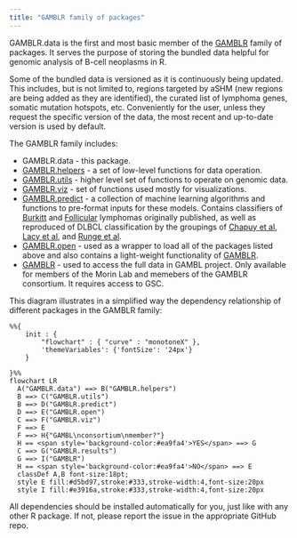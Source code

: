 ```yaml
---
title: "GAMBLR family of packages"
---
```


GAMBLR.data is the first and most basic member of the [GAMBLR]((https://github.com/morinlab/GAMBLR)) family of packages.
It serves the purpose of storing the bundled data helpful for genomic
analysis of B-cell neoplasms in R.

Some of the bundled data is versioned as it is continuously being updated. This includes,
but is not limited to, regions targeted by aSHM (new regions are being added as
they are identified), the curated list of lymphoma genes, somatic mutation hotspots,
etc. Conveniently for the user, unless they request the specific version of the
data, the most recent and up-to-date version is used by default.

The GAMBLR family includes:

* GAMBLR.data - this package.
* [GAMBLR.helpers](https://github.com/morinlab/GAMBLR.helpers) - a set of low-level functions for data operation.
* [GAMBLR.utils](https://github.com/morinlab/GAMBLR.utils) - higher level set of functions to operate on genomic data.
* [GAMBLR.viz](https://github.com/morinlab/GAMBLR.viz) - set of functions used mostly for visualizations.
* [GAMBLR.predict](https://github.com/morinlab/GAMBLR.predict) - a collection of machine learning algorithms and functions to pre-format inputs for these models. Contains classifiers of [Burkitt](https://doi.org/10.1182/blood.2022016534) and [Follicular](https://doi.org/10.1182/blood.2022018719) lymphomas originally published, as well as reproduced of DLBCL classification by the groupings of [Chapuy et al](https://doi.org/10.1038/s41591-018-0016-8), [Lacy et al](https://doi.org/10.1182/blood.2019003535), and [Runge et al](https://doi.org/10.1111/bjh.17132).
* [GAMBLR.open](https://github.com/morinlab/GAMBLR.open) - used as a wrapper to load all of the packages listed above and also contains a light-weight functionality of [GAMBLR](https://github.com/morinlab/GAMBLR).
* [GAMBLR](https://github.com/morinlab/GAMBLR) - used to access the full data in GAMBL project. Only available for members of the Morin Lab and memebers of the GAMBLR consortium. It requires access to GSC.


This diagram illustrates in a simplified way the dependency relationship of
different packages in the GAMBLR family:

```mermaid
%%{
    init : {
        "flowchart" : { "curve" : "monotoneX" },
        'themeVariables': {'fontSize': '24px'}
    }

}%%
flowchart LR
  A("GAMBLR.data") ==> B("GAMBLR.helpers")
  B ==> C("GAMBLR.utils")
  B ==> D("GAMBLR.predict")
  D ==> E("GAMBLR.open")
  C ==> F("GAMBLR.viz")
  F ==> E
  F ==> H{"GAMBL\nconsortium\nmember?"}
  H == <span style='background-color:#ea9fa4'>YES</span> ==> G
  C ==> G("GAMBLR.results")
  G ==> I("GAMBLR")
  H == <span style='background-color:#ea9fa4'>NO</span> ==> E
  classDef A,B font-size:18pt;
  style E fill:#d5bd97,stroke:#333,stroke-width:4,font-size:20px
  style I fill:#e3916a,stroke:#333,stroke-width:4,font-size:20px
```

All dependencies should be installed automatically for you, just like with any other R package.
If not, please report the issue in the appropriate GitHub repo.
